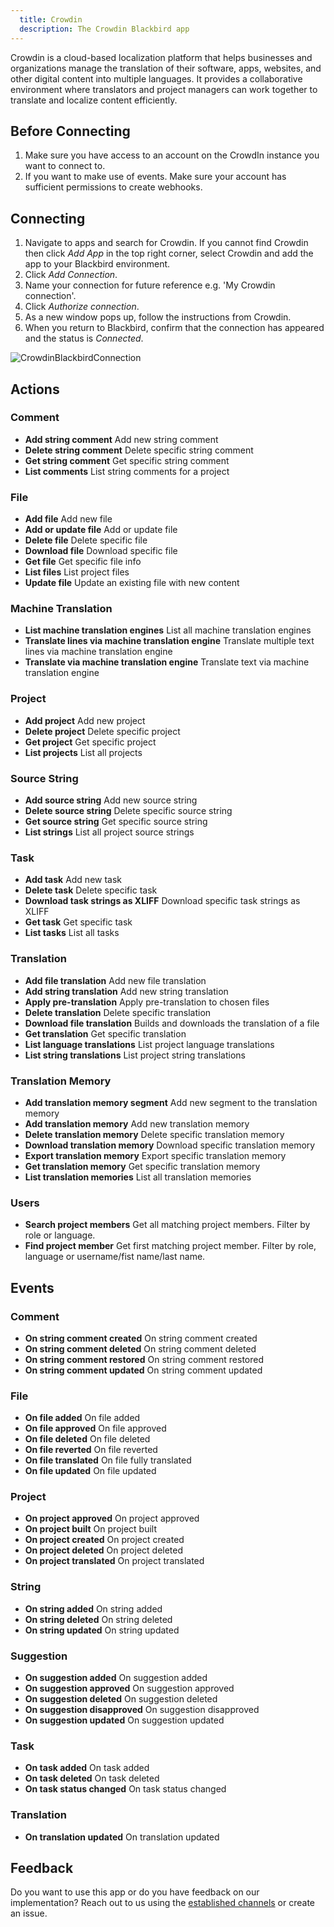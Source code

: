 ```yaml
---
  title: Crowdin
  description: The Crowdin Blackbird app
---
```


<LinkCard title="View on Github" target="_blank" href="https://github.com/bb-io/Crowdin" icon="github" />

Crowdin is a cloud-based localization platform that helps businesses and organizations manage the translation of their software, apps, websites, and other digital content into multiple languages. It provides a collaborative environment where translators and project managers can work together to translate and localize content efficiently.

## Before Connecting

1. Make sure you have access to an account on the CrowdIn instance you want to connect to.
2. If you want to make use of events. Make sure your account has sufficient permissions to create webhooks.

## Connecting

1. Navigate to apps and search for Crowdin. If you cannot find Crowdin then click _Add App_ in the top right corner, select Crowdin and add the app to your Blackbird environment.
2. Click _Add Connection_.
3. Name your connection for future reference e.g. 'My Crowdin connection'.
4. Click _Authorize connection_.
5. As a new window pops up, follow the instructions from Crowdin.
6. When you return to Blackbird, confirm that the connection has appeared and the status is _Connected_.

![CrowdinBlackbirdConnection](https://raw.githubusercontent.com/bb-io/Crowdin/main/image/README/CrowdinBlackbirdConnection.png)

## Actions

### Comment 

- **Add string comment** Add new string comment
- **Delete string comment** Delete specific string comment
- **Get string comment** Get specific string comment
- **List comments** List string comments for a project

### File 

- **Add file** Add new file
- **Add or update file** Add or update file
- **Delete file** Delete specific file
- **Download file** Download specific file
- **Get file** Get specific file info
- **List files** List project files
- **Update file** Update an existing file with new content

### Machine Translation 

- **List machine translation engines** List all machine translation engines
- **Translate lines via machine translation engine** Translate multiple text lines via machine translation engine
- **Translate via machine translation engine** Translate text via machine translation engine

### Project 

- **Add project** Add new project
- **Delete project** Delete specific project
- **Get project** Get specific project
- **List projects** List all projects

### Source String 

- **Add source string** Add new source string
- **Delete source string** Delete specific source string
- **Get source string** Get specific source string
- **List strings** List all project source strings

### Task 

- **Add task** Add new task
- **Delete task** Delete specific task
- **Download task strings as XLIFF** Download specific task strings as XLIFF
- **Get task** Get specific task
- **List tasks** List all tasks

### Translation 

- **Add file translation** Add new file translation
- **Add string translation** Add new string translation
- **Apply pre-translation** Apply pre-translation to chosen files
- **Delete translation** Delete specific translation
- **Download file translation** Builds and downloads the translation of a file
- **Get translation** Get specific translation
- **List language translations** List project language translations
- **List string translations** List project string translations

### Translation Memory 

- **Add translation memory segment** Add new segment to the translation memory
- **Add translation memory** Add new translation memory
- **Delete translation memory** Delete specific translation memory
- **Download translation memory** Download specific translation memory
- **Export translation memory** Export specific translation memory
- **Get translation memory** Get specific translation memory
- **List translation memories** List all translation memories

### Users

- **Search project members** Get all matching project members. Filter by role or language.
- **Find project member** Get first matching project member. Filter by role, language or username/fist name/last name.

## Events

### Comment 

- **On string comment created** On string comment created
- **On string comment deleted** On string comment deleted
- **On string comment restored** On string comment restored
- **On string comment updated** On string comment updated

### File

 - **On file added** On file added
- **On file approved** On file approved
- **On file deleted** On file deleted
- **On file reverted** On file reverted
- **On file translated** On file fully translated
- **On file updated** On file updated

### Project

- **On project approved** On project approved
- **On project built** On project built
- **On project created** On project created
- **On project deleted** On project deleted
- **On project translated** On project translated

### String

- **On string added** On string added
- **On string deleted** On string deleted
- **On string updated** On string updated

### Suggestion

- **On suggestion added** On suggestion added
- **On suggestion approved** On suggestion approved
- **On suggestion deleted** On suggestion deleted
- **On suggestion disapproved** On suggestion disapproved
- **On suggestion updated** On suggestion updated

### Task

- **On task added** On task added
- **On task deleted** On task deleted
- **On task status changed** On task status changed

### Translation

- **On translation updated** On translation updated

## Feedback

Do you want to use this app or do you have feedback on our implementation? Reach out to us using the [established channels](https://www.blackbird.io/) or create an issue.

